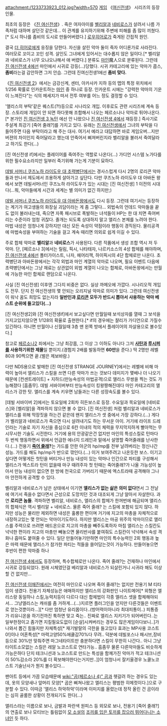 attachment:/1233733923_012.jpg?width=570
[[게임]] 《[[여신전생]]》 시리즈의 등장인물.

최초의 등장은 《[[진 여신전생]]》. 죽은 여자아이를 [[벨리알]]과 [[네비로스]]가 살려서 나름 가족처럼 대하며 살던것 같은데... 이 관계를 유지하기위해 주변에 피해를 좀 많이 끼쳤다.[* 도시 하나를 좀비의 도시로 만들어버렸다.] [[로우히어로]]가 죽게된 간접적 원인. 

결국 [[더 히어로]]에게 응징을 당한다. 자신을 살린 악마 둘이 죽자 어디론가로 사라진다. 여러모로 꼬이고 꼬인 성격. 살인도 그녀에게 있어서는 대수롭지 않은 일이다.[* 벨리알과 네비로스가 너무 오냐오냐해서 애 버렸다.] 분류도 [[마인]]魔人으로 분류된다. 그런데 [[진 여신전생 4]]에선 마인에서 시귀로 강등(...)당했다. 시귀 카테고리에 있는 악마가 콥스, '''좀비'''라는걸 감안하면 그저 안습. 그런데 진여신전생1에선 '''좀비 맞다.'''

《[[진 여신전생 2]]》에서는 금강신계, 센터, 아카사카 지하 등의 맵의 특정 위치에서 1/256 확률로 인카운트하는 [[마인]] 중 하나로 등장. 인카운트 시에는 "강력한 악마의 기운이 느껴진다"는 식의 메세지가 떠서 전투 여부를 어느 정도 결정할 수 있다. 

'앨리스의 부탁'같은 퀘스트(?!)등으로 시나리오 개입. 이후로도 관련 시리즈에 계속 등장. 스토리에 개입이 안 되면 하다못해 조합해서 나오는 페르소나나 악마로 튀어나온다.[* 본가인 [[진 여신전생 3 녹턴]] 에선 안 나왔으나 [[진 여신전생 4]]에서 재등장.] 즉사기로 주살계 최강기 [죽어 줄래?]를 가지고 있다. 유래는 [[진 여신전생]]에서 그녀의 부탁을 다 들어주면 다음 부탁이라고 해 주는 대사. 여기서 예라고 대답하면 바로 게임오버…지만 버젼의 차이인지 죽어달라고 했는데 안죽어서 삐져버린지라 벨리알을 불러서 죽여달라고 하기도 한다(…)

[진 여신전생 if]에서는 플레이어를 죽여주는 역할로 나온다(...) 가디언 시스템 노가다를 위한 필수요소라지만 일부러 죽기위해 가는게 기분이 묘하다.

[[데빌 서머너 쿠즈노하 라이도우 대 초력병단]]에서는 경사스럽게 다시 2명의 로리콘 악마들과 만나서 제도에서 조용하게 살아가고 싶단다. 다만 쿠즈노하 라이도우 대 아바돈 왕에서 보면 데빌서머너인 쿠즈노하 라이도우가 있는 시대는 [진 여신전생] 1 이전의 시대다(…뭐, 악마들에게 시간과 세계는 별 의미가 없긴 하지만;)

[[데빌 서머너 쿠즈노하 라이도우 대 아바돈왕]]에서도 다시 등장. 그런데 여기서는 등장하는 계기가 여고생들의 화장실 괴담이라는 게 좀 그렇다... 외법속의 언데드 악마들을 끝도 없이 불러내는데, 죽으면 자폭 패시브로 폭발하는 녀석들이 HP는 한 대 치면 죽어버리는 수준이라 엄청 귀찮다. 졸개는 되도록 상대하지 말고 앨리스 본체를 노려야 한다. 마법 내성은 엄청나게 강하지만 대신 모든 속성이 약점이라 행동이 경직된다. 물리공격에 마법속성을 부여하는 기술을 걸고 계속 때리면 의외로 쉽게 이길 수 있다.

주로 합체 악마로 '''벨리알'''과 '''네비로스'''가 사용된다. 다른 작품에서 생성 조합 역시 저 두 악마. 단, [페르소나 3]에서는 릴림, 픽시, 나타태자, 나르키소스의 4성 합체를 해야하며, [[진 여신전생 4]]에선 폴터가이스트, 나자, 헤어리잭, 하이픽시의 4단 합체로만 나온다. 초력병단과 아바돈왕에서는 각각 외법과 마인 계열의 악마로 나오며, 필요 이벤트 다음에 초력병단에서는 그냥 재료는 상관없이 외법 계열이 나오는 합체로, 아바돈왕에서는 만월에 가능한 마인 합체로 랜덤으로 나온다. 

사실 [진 여신전생] 이후엔 그다지 비중은 없다. 실상 까메오에 가깝다. 시나리오적 개입도 전무. 단지 진 여신전생의 몇 안되는 오리지널 악마로 의미가 있다. 그런데 여신전생이 워낙 꿈도 희망도 없는지라 '''일반인과 [[로리콘]] 모두가 반드시 뽑아서 사용하는 악마 베스트 순위에 들고있다(...)'''

[진 여신전생2]와 [진 여신전생if]에서 보고싶다면 만월일때 보석상자를 열때 그 보석을 가지고있지않으면 1/128의 확율로 출현한다.[* if의 경우에는 챨리가 가디언으로 가질수 있긴하다. 아니면 만월이나 신월일때 3층 맨 왼쪽 방에서 플레이어의 자살용으로 볼수있다.]

참고로 [[페르소나2]] 죄에서는 그냥 최강몹, 그 이상 그 이하도 아니다 그저 '''[[사탄]]과 [[루시퍼]]를 사용하기위한 제물'''일 뿐이지.(경험치 2배를 발동하면 '''60만'''을 준다.) 딱 2명만 레벨 80과 90찍으면 끝.(벌은 제보바람.)

다만 NDS용으로 발매한 [진 여신전생 STRANGE JOURNEY]에서는 레벨에 비해 마력이 높아서 앨리스가 스킬을 쓰면 다른 악마가 쓰는 것보다 데미지가 몇배나 더 나오기 때문에 [컨센트레이트] + 지하드(만능속성의 마법공격)으로 앨리스 무쌍을 찍는 것도 가능해졌다 [흠좀무]. 데빌 서바이버부터 만능속성이 킹왕짱해진데다 마인 카테고리의 앨리스가 강한 탓. 앨리스를 계속 키우면 남들과는 다른 성장속도를 볼수 있다.

[데빌 서바이버 2]에서는 토요일에 2회차 히든보스로 등장. 수요일과 목요일에 [네비로스]와 [벨리알]을 격파하지 않으면 볼 수 없다. [진 여신전생] 처럼 벨리알과 네비로스가 앨리스를 위해 막장짓을 하는건 같은데 왠지 앨리스가 셋 중에서 가장 강하다.(...) 게다가 벨리알과 네비로스가 죽으면 다시 살려내기도 하는 무서운 아이. 거기에 라이프 드레인라는 기술로 자기 자신을 중심으로 6칸 이내의 적의 체력을 무지막지하게 빨아먹는 무시무시한 기술도 시전한다. 거기에 용의 안광같은건 없지만 마인의 특성스킬로 턴마다 두 번씩 행동하면서 위에서 언급한 에너지 드레인과 밑에서 설명할 죽어줄래를 난사한다.(...) 전용기 '''[[죽어 줄래]]?'''는 가드를 안한 아군의 hp/mp를 전부 날려버리는 정신나간 성능. 가드를 해도 hp/mp가 반으로 깎인다.(...) 이거 보여주려고 나온듯한 보스.
이기고싶다면 어떻게든 첫턴을 버티거나 만능 내성이 있는 악마나 인간으로 파티를 구성해서 앨리스가 엑스트라 턴이 없을때 마구 때려주자 첫 턴때는 죽어줄래?가 나올 가능성이 높아서 만능 내성이 없으면 한 방에 천국으로 가버리기 때문에 엑스트라때 공격해야 그나마 안전하게 공격할 수 있다.  

벨리알과 네비로스가 남은 상태에서 이기면 '''앨리스가 없는 삶은 의미 없다'''면서 그 전날에 여기서 죽을수 없다면서 근성으로 도망치던 것과 대조되게 그냥 알아서 자살한다. 과연 '''로리콘 놈들'''. 격파하면 벨리알, 네비로스, 앨리스의 합체가 한꺼번에 해금되며 앨리스의 합체식은 역시 벨리알 + 네비로스. 물론 죽어 줄래? 는 스킬에 포함되 있지 않다. 하지만 성능은 물리만 제외하면 내성은 훌룡한 편이며 거기에 지고의 마총을 자체적으로 내장하고있는 몇 안되는 악마이기도하다. 하지만 앨리스는 마공 위주의 악마이므로 앨리스를 주력으로 쓰려면 애드온으로 지고의 마총을 빼주도록하자 마침 앨리스는 스킬칸도 넉넉한 편이라 지고의 마총만 빼놓으면 물리반사를 붙여줘도 스킬칸이 넉넉해서 속성 격화나 흡마도 붙여줄 수 있다. 일단 만들어놓기만하면 마인의 특수능력인 2회 행동과 높은 마력 때문에 앨리스가 참가한 파티는 적들을 쓸어담는것이 가능하다. 만들어놓으면 후반이 편한 악마중 하나

[[진 여신전생 4]]에서도 등장하며, 특수합체로만 나온다. 죽어 줄래?는 건재하나 마인에서 시귀로 강등되었다. 원래 시체였던걸 베리알과 네비로스가 되살린거니 시귀라 해도 이상할 건 없지만...

[[진 여신전생 이매진]]에서는 여전히 마인으로 나오며 죽어 줄래?는 없지만 전용기 M 티타임이 생겼다. 전용기 자체성능은 애매하지만 엘리스의 강화판인 나이트메어[* 외형은 엘리스랑 동일하나 스킬,능력치등이 다르다 대신 합체법이 각종 엘리스 셋을 합체해야되서... 그냥엘리스는 캐쉬를 좀 거하게...(...)지르면 플러그인을 얻지만 다른것들은 이벤트로 얻는것뿐이라...][* 다만 엄청난 유리몸이다..(방어력이아니라 최대피통이..) 피통증가 리유니온을 하기전까진 툭하면 맞고 죽는.. 진짜로 엘리스 지키기가 되어버린다..는 일부한정이고 좀가면 지킬필요도없이 [순살]시켜버리는 경우도 많은게임이다보니..]가 나와서 뽑긴 힘들지만 자체특성[* 재기발랄의 극한을 들고있다 효과는 MP사용 코스트0!]이나 어혼특성[* 마력고양50%에쿨감70%다 무려.. 덕분에 데빌포스나 패시브,장비등으로 30%만 맞춰주면 마그네타이트만 충분하다면 스킬이 무한히 나간다.. 아니 그냥 타이트소모없는 스킬은 레알 노코스트로 연타가능.. 흠좀무 물론 다른악마들도 비슷하게 가능은하다 단지 테크니션과 노코스트로 만드는 특성을 함께가진 악마가 적고 테크니션이 50%감소라 20%를 더 확보해야한다는거지만..]]이 엄청나서 잘키울경우 노쿨노코스트 기술난사가 뭔지 볼수있다...

팬아트 등에서 가끔 모습때문에 [[wiki:"곰(페르소나 4)" 곰]]과 헷갈려 하는 경우도 있는데, 옷의 모양새나 앞머리 모양[* 곰은 삐쳐나왔고 엘리스는 평범한 히메컷이다.]으로 구분할 수 있다. 이따금 '앨리스 하악하악'이라며 이미지를 올렸는데 정작 올린 건 곰이라는 심히 골룸한 상황이 전개되기도 한다(...)

앨리스라는 이름으로 보나, 금발과 파란색 원피스 등 외모로 보나, 전용기 [죽어 줄래?]의 연출로 보나 모티브는 틀림없이 [[이상한 나라의 앨리스|모 소설]]의 [[앨리스|조끼를 입은 토끼를 잡으러 뛰어다니는 소녀]]인 듯 하다.
